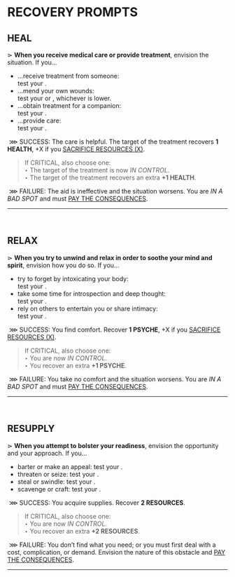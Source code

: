 
# RECOVERY PROMPTS

## HEAL
⋗ **When you receive medical care or provide treatment**, envision the situation. If you...
- ...receive treatment from someone:<br/>
 test your <Stat name="PHYSIQUE"/>.
- ...mend your own wounds:<br/>
 test your <Stat name="PHYSIQUE"/> or <Stat name="INTELLECT"/>, whichever is lower.
- ...obtain treatment for a companion:<br/>
 test your <Stat name="RESOLVE"/>.
- ...provide care:<br/>
 test your <Stat name="INTELLECT"/>.

&nbsp;<span class="turquoise bold">⋙ SUCCESS</span>: The care is helpful. The target of the treatment recovers **1 HEALTH**, <span class="turquoise">+X</span> if you [SACRIFICE RESOURCES (X)](/prompts/suffer-prompts#sacrifice-resources). 

> If <span class="turquoise bold">CRITICAL</span>, also choose one:<br/>
‣ The target of the treatment is now _IN CONTROL_.<br/>
‣ The target of the treatment recovers an extra **+1 HEALTH**.

&nbsp;<span class="fuchsia bold">⋙ FAILURE</span>: The aid is ineffective and the situation worsens. You are *IN A BAD SPOT* and must [PAY THE CONSEQUENCES](/prompts/fate-prompts#pay-the-consequences).
<hr/>
<br/>

## RELAX
⋗ **When you try to unwind and relax in order to soothe your mind and spirit**, envision how you do so. If you... 
- try to forget by intoxicating your body:<br/>
 test your <Stat name="PHYSIQUE"/>.
- take some time for introspection and deep thought:<br/>
 test your <Stat name="INTELLECT"/>.
- rely on others to entertain you or share intimacy:<br/>
 test your <Stat name="RESOLVE"/>.
 
&nbsp;<span class="turquoise bold">⋙ SUCCESS</span>: You find comfort. Recover **1 PSYCHE**, <span class="turquoise">+X</span> if you [SACRIFICE RESOURCES (X)](/prompts/suffer-prompts#sacrifice-resources). 

> If <span class="turquoise bold">CRITICAL</span>, also choose one:<br/>
‣ You are now _IN CONTROL_.<br/>
‣ You recover an extra **+1 PSYCHE**.

&nbsp;<span class="fuchsia bold">⋙ FAILURE</span>: You take no comfort and the situation worsens. You are *IN A BAD SPOT* and must [PAY THE CONSEQUENCES](/prompts/fate-prompts#pay-the-consequences).
<hr/>
<br/>

## RESUPPLY
⋗ **When you attempt to bolster your readiness**, envision the opportunity and your approach. If you...
- barter or make an appeal: test your <Stat name="RESOLVE"/>.
- threaten or seize: test your <Stat name="PHYSIQUE"/>.
- steal or swindle: test your <Stat name="SUBTERFUGE"/>.
- scavenge or craft: test your <Stat name="INTELLECT"/>.

&nbsp;<span class="turquoise bold">⋙ SUCCESS</span>: You acquire supplies. Recover **2 RESOURCES**. 

> If <span class="turquoise bold">CRITICAL</span>, also choose one:<br/>
‣ You are now _IN CONTROL_.<br/>
‣ You recover an extra **+2 RESOURCES**.

&nbsp;<span class="fuchsia bold">⋙ FAILURE</span>: You don’t find what you need; or you must first deal with a cost, complication, or demand. Envision the nature of this obstacle and [PAY THE CONSEQUENCES](/prompts/fate-prompts#pay-the-consequences).
<hr/>
<br/>

<div style="height: 400px;"></div>